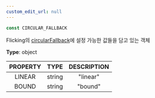```yaml
---
custom_edit_url: null
---
```


```ts
const CIRCULAR_FALLBACK
```

<div>

</div>

Flicking의 [circularFallback](Flicking#circularFallback)에 설정 가능한 값들을 담고 있는 객체

**Type**: object

|PROPERTY|TYPE|DESCRIPTION|
|:---:|:---:|:---:|
|LINEAR|string|"linear"|
|BOUND|string|"bound"|

